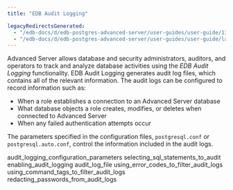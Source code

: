 ```yaml
---
title: "EDB Audit Logging"

legacyRedirectsGenerated:
  - "/edb-docs/d/edb-postgres-advanced-server/user-guides/user-guide/13/edb_audit_logging.html"
  - "/edb-docs/d/edb-postgres-advanced-server/user-guides/user-guide/latest/edb_audit_logging.html"
---
```


<div id="edb_audit_logging" class="registered_link"></div>

Advanced Server allows database and security administrators, auditors, and operators to track and analyze database activities using the *EDB Audit Logging* functionality. EDB Audit Logging generates audit log files, which contains all of the relevant information. The audit logs can be configured to record information such as:

-   When a role establishes a connection to an Advanced Server database
-   What database objects a role creates, modifies, or deletes when connected to Advanced Server
-   When any failed authentication attempts occur

The parameters specified in the configuration files, `postgresql.conf` or `postgresql.auto.conf`, control the information included in the audit logs.

<div class="toctree" maxdepth="3">

audit_logging_configuration_parameters selecting_sql_statements_to_audit enabling_audit_logging audit_log_file using_error_codes_to_filter_audit_logs using_command_tags_to_filter_audit_logs redacting_passwords_from_audit_logs

</div>

